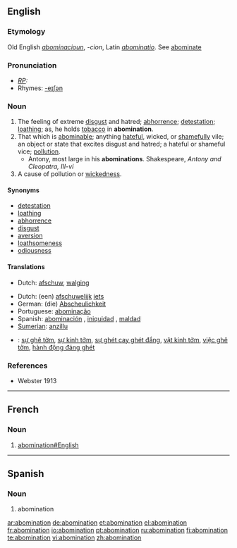 ==English==

===Etymology===
Old English ''[[abominacioun]]'', ''-cion'', Latin ''[[abominatio]]''. See [[abominate]]

===Pronunciation===
* ''[[RP]]:'' {{IPA|/əbɒmɪˈneɪʃn/}}
*Rhymes: [[Rhymes:English:-eɪʃǝn|-eɪʃǝn]]

===Noun===
{{en-noun}}

# The feeling of extreme [[disgust]] and hatred; [[abhorrence]]; [[detestation]]; [[loathing]]; as, he holds [[tobacco]] in '''abomination'''.
# That which is [[abominable]]; anything [[hateful]], wicked, or [[shameful]]ly vile; an object or state that excites disgust and hatred; a hateful or shameful vice; [[pollution]].
#* Antony, most large in his '''abominations'''. Shakespeare, ''Antony and Cleopatra, III-vi''
# A cause of pollution or [[wickedness]].

====Synonyms====
* [[detestation]]
* [[loathing]]
* [[abhorrence]]
* [[disgust]]
* [[aversion]]
* [[loathsomeness]]
* [[odiousness]]

====Translations====
{{trans-top|the feeling of extreme disgust}}
*Dutch: [[afschuw]], [[walging]]
{{trans-mid}}
{{trans-bottom}}

{{trans-top|something abominable}}
*Dutch: (een) [[afschuwelijk]] [[iets]]
*German: (die) [[Abscheulichkeit]]
*Portuguese: [[abominação]] {{f}}
*Spanish: [[abominación]] {{f}}, [[iniquidad]] {{f}}, [[maldad]] {{f}}
*[[Sumerian]]: [[anzillu]]
{{trans-mid}}
{{trans-bottom}}

{{checktrans-top|Translations to be checked}}
*{{ttbc|Vietnamese}}: [[sự ghê tởm]], [[sự kinh tởm]], [[sự ghét cay ghét đắng]], [[vật kinh tởm]], [[việc ghê tởm]], [[hành động đáng ghét]]
{{checktrans-mid}}
{{checktrans-bottom}}

===References===
*Webster 1913

----

==French==

===Noun===

{{fr-noun|f}}

# [[abomination#English]]

----

==Spanish==

===Noun===
{{es-noun-m| pl=abominationes}}

# abomination

[[ar:abomination]]
[[de:abomination]]
[[et:abomination]]
[[el:abomination]]
[[fr:abomination]]
[[io:abomination]]
[[pt:abomination]]
[[ru:abomination]]
[[fi:abomination]]
[[te:abomination]]
[[vi:abomination]]
[[zh:abomination]]